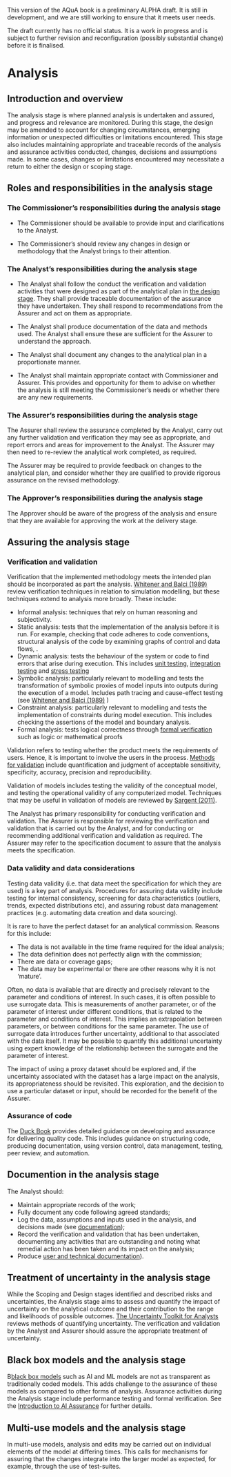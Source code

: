 ::: {.callout-important}
This version of the AQuA book is a preliminary ALPHA draft.  It is still in development, and we are still working to ensure that it meets user needs. 

The draft currently has no official status. It is a work in progress and is subject to further revision and reconfiguration (possibly substantial change) before it is finalised. 
:::

# Analysis

## Introduction and overview

The analysis stage is where planned analysis is undertaken and assured, and progress and relevance are monitored. During this stage, the design may be amended to account for changing circumstances, emerging information or unexpected difficulties or limitations encountered. This stage also includes maintaining appropriate and traceable records of the analysis and assurance activities conducted, changes, decisions and assumptions made. In some cases, changes or limitations encountered may necessitate a return to either the design or scoping stage. 


## Roles and responsibilities in the analysis stage



### The Commissioner's responsibilities during the analysis stage

* The Commissioner should be available to provide input and clarifications to the Analyst.

* The Commissioner’s should review any changes in design or methodology that the Analyst brings to their attention. 



### The Analyst's responsibilities during the analysis stage

* The Analyst shall follow the  conduct the verification and validation activities that were designed as part of the analytical plan in [the design stage](design.html#the-design-stage). They shall provide traceable documentation of the assurance they have undertaken. They shall respond to recommendations from the Assurer and act on them as appropriate.

* The Analyst shall produce documentation of the data and methods used. The Analyst shall ensure these are sufficient for the Assurer to understand the approach.


* The Analyst shall document any changes to the analytical plan in a proportionate manner.

* The Analyst shall maintain appropriate contact with Commissioner and Assurer. This provides and opportunity for them to advise on whether the analysis is still meeting the Commissioner's needs or whether there are any new requirements.

### The Assurer's responsibilities during the analysis stage

The Assurer shall review the assurance completed by the Analyst, carry out any further validation and verification they may see as appropriate, and report errors and areas for improvement to the Analyst. The Assurer may then need to re-review the analytical work completed, as required. 

The Assurer may be required to provide feedback on changes to the analytical plan, and consider whether they are qualified to provide rigorous assurance on the revised methodology.





### The Approver's responsibilities during the analysis stage

The Approver should be aware of the progress of the analysis and ensure that they are available for approving the work at the delivery stage.


## Assuring the analysis stage

### Verification and validation

Verification that the implemented methodology meets the intended plan should be incorporated as part the analysis. [Whitener and Balci (1989)](https://typeset.io/pdf/guidelines-for-selecting-and-using-simulation-model-143kzp6h5s.pdf) review verification techniques in relation to simulation modelling, but these techniques extend to analysis more broadly. These include:

- Informal analysis: techniques that rely on human reasoning and subjectivity.
- Static analysis: tests that the implementation of the analysis before it is run. For example, checking that code adheres to code conventions, structural analysis of the code by examining graphs of control and data flows, .
- Dynamic analysis: tests the behaviour of the system or code to find errors that arise during execution. This includes [unit testing](https://en.wikipedia.org/wiki/Unit_testing), [integration testing](https://en.wikipedia.org/wiki/Integration_testing) and [stress testing](https://en.wikipedia.org/wiki/Stress_testing_(computing))
- Symbolic analysis:  particularly relevant to modelling and tests the transformation of symbolic proxies of model inputs into outputs during the execution of a model. Includes path tracing and cause-effect testing (see [Whitener and Balci (1989)](https://typeset.io/pdf/guidelines-for-selecting-and-using-simulation-model-143kzp6h5s.pdf) )
- Constraint analysis: particularly relevant to modelling and tests the implementation of constraints during model execution. This includes checking the assertions of the model and boundary analysis.
- Formal analysis: tests logical correctness through [formal verification](https://en.wikipedia.org/wiki/Formal_verification#Formal_verification_for_software) such as logic or mathematical proofs



Validation refers to testing whether the product meets the requirements of users. Hence, it is important to involve the users in the process. [Methods for validation](https://en.wikipedia.org/wiki/Verification_and_validation#Aspects_of_analytical_methods_validation_) include quantification and judgment of acceptable sensitivity, specificity, accuracy, precision and reproducibility.

Validation of models includes testing the validity of the conceptual model, and testing the operational validity of any computerized model.  Techniques that may be useful in validation of models are reviewed by [Sargent (2011)](https://www.informs-sim.org/wsc11papers/016.pdf).

The Analyst has primary responsibility for conducting verification and validation. The Assurer is responsible for reviewing the verification and validation that is carried out by the Analyst, and for conducting or recommending additional verification and validation as required. The Assurer may refer to the specification document to assure that the analysis meets the specification.

### Data validity and data considerations 

Testing data validity (i.e. that data meet the specification for which they are used) is a key part of analysis. Procedures for assuring data validity include testing for internal consistency, screening for data characteristics (outliers, trends, expected distributions etc), and assuring robust data management practices (e.g. automating data creation and data sourcing).

It is rare to have the perfect dataset for an analytical commission. Reasons for this include:

* The data is not available in the time frame required for the ideal analysis;  
* The data definition does not perfectly align with the commission;    
* There are data or coverage gaps;    
* The data may be experimental or there are other reasons why it is not ‘mature’.    

Often, no data is available that are directly and precisely relevant to the parameter and conditions of interest. In such cases, it is often possible to use surrogate data. This is measurements of another parameter, or of the parameter of interest under different conditions, that is related to the parameter and conditions of interest. This implies an extrapolation between parameters, or between conditions for the same parameter. The use of surrogate data introduces further uncertainty, additional to that associated with the data itself. It may be possible to quantify this additional uncertainty using expert knowledge of the relationship between the surrogate and the parameter of interest.

The impact of using a proxy dataset should be explored and, if the uncertainty associated with the dataset has a large impact on the analysis, its appropriateness should be revisited. This exploration, and the decision to use a particular dataset or input, should be recorded for the benefit of the Assurer. 

### Assurance of code

The [Duck Book](https://best-practice-and-impact.github.io/qa-of-code-guidance/intro.html) provides detailed guidance on developing and assurance for delivering quality code. This includes guidance on structuring code, producing documentation, using version control, data management, testing, peer review, and automation.


## Documention in the analysis stage 

The Analyst should:

* Maintain appropriate records of the work;
* Fully document any code following agreed standards;
* Log the data, assumptions and inputs used in the analysis, and decisions made (see [documentation](#definitions_and_key_concepts/#def_documentation));
* Record the verification and validation that has been undertaken, documenting any activities that are outstanding and noting what remedial action has been taken and its impact on the analysis;
* Produce [user and technical documentation](#definitions_and_key_concepts/#def_documentation)).

## Treatment of uncertainty in the analysis stage

While the Scoping and Design stages identified and described risks and uncertainties, the Analysis stage aims to assess and quantify the impact of uncertainty on the analytical outcome and their contribution to the range and likelihoods of possible outcomes. [The Uncertainty Toolkit for Analysts](hhttps://analystsuncertaintytoolkit.github.io/UncertaintyWeb/chapter_5.html) reviews methods of quantifying uncertainty. The verification and validation by the Analyst and Assurer should assure the appropriate treatment of uncertainty.



## Black box models and the analysis stage

B[black box models](definitions_and_key_concepts.qmd/#black_box)  such as AI and ML models are not as transparent as traditionally coded models. This adds challenge to the assurance of these models as compared to other forms of analysis. Assurance activities during the Analysis stage include performance testing and formal verification. See the [Introduction to AI Assurance](https://www.gov.uk/government/publications/introduction-to-ai-assurance) for further details.



## Multi-use models and the analysis stage

In multi-use models, analysis and edits may be carried out on individual elements of the model at differing times. This calls for mechanisms for assuring that the changes integrate into the larger model as expected, for example, through the use of test-suites.


